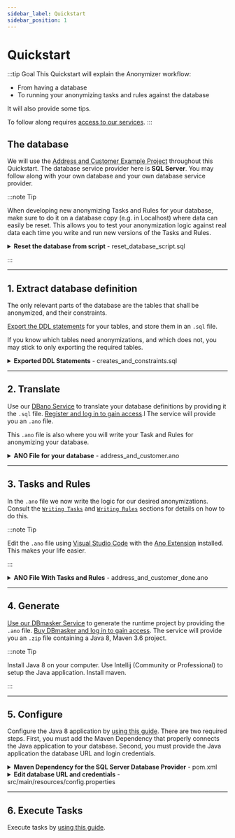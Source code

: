 ```yaml
---
sidebar_label: Quickstart
sidebar_position: 1
---
```


# Quickstart

:::tip Goal
This Quickstart will explain the Anonymizer workflow:

- From having a database
- To running your anonymizing tasks and rules against the database

It will also provide some tips.

To follow along requires [access to our services](services/access).
:::

## The database

We will use the [Address and Customer Example Project](examples/address-customer-project) throughout this Quickstart. The database service provider here is **SQL Server**.
You may follow along with your own database and your own database service provider.

:::note Tip

When developing new anonymizing Tasks and Rules for your database, make sure to do it on a database copy (e.g. in Localhost) where data can easily be reset.
This allows you to test your anonymization logic against real data each time you write and run new versions of the Tasks and Rules.

<details><summary><b>Reset the database from script</b> - reset_database_script.sql </summary>
<p>

```sql
drop table pii_tables.Customer;
drop table pii_tables.Address;

CREATE TABLE pii_tables.Address (
	addressNo BIGINT not null,
	homeAddress varchar(50) null ,
	postalCode varchar(10) null,
	created datetime null,
	CONSTRAINT Address_PK PRIMARY KEY (addressNo),
);

CREATE TABLE pii_tables.Customer (
	ID int NOT NULL identity(1,1),
	addressNo BIGINT not null,
	email varchar(50) null ,
	name varchar(50) null,
	created datetime null,
	CONSTRAINT Customer_PK PRIMARY KEY (ID),
	FOREIGN KEY (addressNo) REFERENCES pii_tables.Address(addressNo)
);

INSERT INTO pii_tables.Address (addressNo, homeAddress, postalCode, created) VALUES (372036854775807, 'Prod Address 1', '1234', '2020-01-28 12:24:06');
INSERT INTO pii_tables.Address (addressNo, homeAddress, postalCode, created) VALUES (137862354775678, 'Prod Address 2', '6542', '2020-07-15 16:35:13');
INSERT INTO pii_tables.Address (addressNo, homeAddress, postalCode, created) VALUES (825675368758452, 'Prod Address 3', '1008', '2021-01-01 14:05:34');
INSERT INTO pii_tables.Address (addressNo, homeAddress, postalCode, created) VALUES (265736898756443, 'Prod Address 4', '4064', '2021-12-21 08:57:30');

INSERT INTO pii_tables.Customer (addressNo,email,name,created) VALUES (372036854775807,'jean.smith@mail.com', null, '2020-01-28 12:24:06');
INSERT INTO pii_tables.Customer (addressNo,email,name,created) VALUES (137862354775678,'m.simmons@somemail.com','Mark Simmons', '2020-07-15 16:35:13');
INSERT INTO pii_tables.Customer (addressNo,email,name,created) VALUES (825675368758452,null,'Edward Snake', '2021-01-01 14:05:34');
INSERT INTO pii_tables.Customer (addressNo,email,name,created) VALUES (265736898756443,'mary.lake@foomail.com','Mary Lake', '2021-12-21 08:57:30');
```

</p>
</details>

:::

---

## 1. Extract database definition

The only relevant parts of the database are the tables that shall be anonymized, and their constraints.

[Export the DDL statements](from-sql-to-ano/translate-to-ano) for your tables, and store them in an `.sql` file.

If you know which tables need anonymizations, and which does not, you may stick to only exporting the required tables.

<details><summary><b>Exported DDL Statements</b> - creates_and_constraints.sql </summary>
<p>

```sql
-- pii_tables.Customer definition

CREATE TABLE `Customer` (
`ID` int NOT NULL AUTO_INCREMENT,
`addressNo` bigint NOT NULL,
`email` varchar(50) DEFAULT NULL,
`name` varchar(50) DEFAULT NULL,
`created` datetime DEFAULT NULL,
PRIMARY KEY (`ID`),
KEY `addressNo` (`addressNo`),
CONSTRAINT `customer_ibfk_1` FOREIGN KEY (`addressNo`) REFERENCES `Address` (`addressNo`)
) ENGINE=InnoDB AUTO_INCREMENT=5 DEFAULT CHARSET=utf8mb4 COLLATE=utf8mb4_0900_ai_ci;

-- pii_tables.Address definition

CREATE TABLE `Address` (
`ID` int NOT NULL AUTO_INCREMENT,
`addressNo` bigint NOT NULL,
`homeAddress` varchar(50) DEFAULT NULL,
`postalCode` varchar(10) DEFAULT NULL,
`created` datetime DEFAULT NULL,
PRIMARY KEY (`ID`),
UNIQUE KEY `Address_UK` (`addressNo`)
) ENGINE=InnoDB AUTO_INCREMENT=5 DEFAULT CHARSET=utf8mb4 COLLATE=utf8mb4_0900_ai_ci;
```

</p>
</details>

---

## 2. Translate

Use our [DBano Service](from-sql-to-ano/translate-to-ano) to translate your database definitions by providing it the `.sql` file. [Register and log in to gain access](services/access).l
The service will provide you an `.ano` file.

This `.ano` file is also where you will write your Task and Rules for anonymizing your database.

<details><summary><b>ANO File for your database</b> - address_and_customer.ano </summary>
<p>

```sql

table Address
	column integer ID
	column integer addressNo
	column text homeAddress
		size 50
	column text postalCode
		size 10
	column datetime created
	primary-key ID
	unique-key addressNo addressNo

table Customer
	column integer ID
	column text email
		size 50
	column text name
		size 50
	column datetime created
	column integer addressNo
	primary-key ID

foreign-key
	Address ID
	Customer addressNo


/*
...
*/
```

</p>
</details>

---

## 3. Tasks and Rules

In the `.ano` file we now write the logic for our desired anonymizations. Consult the [`Writing Tasks`](tasks/overview-tasks) and [`Writing Rules`](rules/overview-rules) sections for details on how to do this.

:::note Tip

Edit the `.ano` file using [Visual Studio Code](https://code.visualstudio.com/) with the [Ano Extension](https://marketplace.visualstudio.com/items?itemName=Esito.vscode-ano) installed. This makes your life easier.

:::

<details><summary><b>ANO File With Tasks and Rules</b> - address_and_customer_done.ano </summary>
<p>

```sql
 // - - - - Database Schema Information - - - - //
table Address
    column integer addressNo
    column text homeAddress
        size 50
    column text postalCode
        size 10
    column datetime created
    primary-key addressNo

table Customer
    column integer ID
    column text email
        size 50
    column text name
        size 50
    column datetime created
    column integer addressNo
    primary-key ID

// - - - - Foreign Keys (Optional) - - - - //
foreign-key
    Address addressNo
    Customer addressNo


// - - - - Tasks and Rules - - - - //

task updateAdressTasks
{
    update Address UpdateAddressFields
        mask homeAddress UpdateAddressUsingFile
            format %s
            file src/main/resources/addresses.txt random-order

        mask postalCode UpdateToRandomPostalCodeAsString
            format "%d"
            //transform PostCodeGeneralization
            random-integer 1000 9999

        shuffle created
}

task updateCustomerTasks
{
    update Customer UpdateCustomerNameUsingTwoFiles
        sql-before "delete from Customer where name is null"
        mask name UpdateNamesUsingFiles
            format "%s %s"
            file src/main/resources/firstnames.txt random-order
            file src/main/resources/lastnames.txt random-order map name_map.txt output
    update Customer UpdateCustomerEmailNotNullSubset
        where "email is not null"
        mask email UpdateEmailsBasedOnNameColumn
            format %s
            transform Email // appends @mail.com to formatted names. Results in firstname.lastname@mail.com
            column name

    update Customer UpdateCustomerRandomizeCreated
        randomize created
            type datetime // datetime adds noise in seconds
            format "%1$tF %1$tT"
            convert String2DateTime
            offset 360000.0
            flat-noise 50000.0
}

task propagateTask
{
    update Address
        mask addressNo
            format %d
            unique
            sequence 10000 1 // start at 10000, increment by 1
            temporary-value 9999999
            propagate Customer.addressNo
}

```

</p>
</details>

---

## 4. Generate

[Use our DBmasker Service](from-ano-to-execution/generate) to generate the runtime project by providing the `.ano` file. [Buy DBmasker and log in to gain access](services/access). The service will provide you an `.zip` file containing a Java 8, Maven 3.6 project.

:::note Tip

Install Java 8 on your computer. Use Intellij (Community or Professional) to setup the Java application. Install maven.

:::

---

## 5. Configure

Configure the Java 8 application by [using this guide](from-ano-to-execution/configure). There are two required steps. First, you must add the Maven Dependency that properly connects the Java application to your database. Second, you must provide the Java application the database URL and login credentials.

<details><summary><b>Maven Dependency for the SQL Server Database Provider</b> - pom.xml </summary>
<p>

```xml
  <dependencies>
    ...
    <dependency>
      <groupId>com.microsoft.sqlserver</groupId>
      <artifactId>mssql-jdbc</artifactId>
      <version>9.4.0.jre8</version>
    </dependency>
    ...
  </dependencies>

```

</p>
</details>

<details><summary><b>Edit database URL and credentials</b> - src/main/resources/config.properties </summary>
<p>

```properties
# Database connection parameters
connection.host         = localhost
connection.port         = 1433
connection.db           = master
connection.schema       = pii_tables
connection.user         = sa
connection.password     = myPassword
connection.driverClass  = com.microsoft.sqlserver.jdbc.SQLServerDriver
connection.url          = jdbc:sqlserver://localhost:1433;database=master
file.encryptionkey      =
sql.wrapper             = "
...
```

</p>
</details>

---

## 6. Execute Tasks

Execute tasks by [using this guide](from-ano-to-execution/execute).
